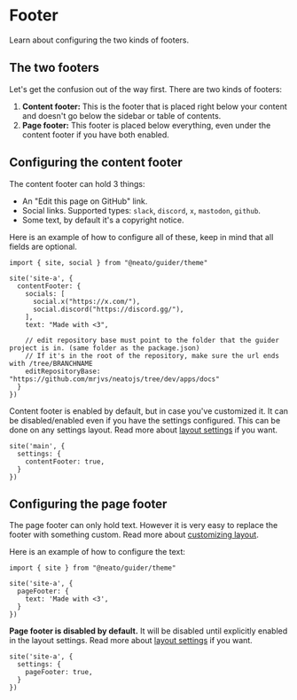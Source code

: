 # Footer

Learn about configuring the two kinds of footers.


## The two footers

Let's get the confusion out of the way first. There are two kinds of footers:
1. **Content footer:** This is the footer that is placed right below your content and doesn't go below the sidebar or table of contents.
2. **Page footer:** This footer is placed below everything, even under the content footer if you have both enabled.


## Configuring the content footer

The content footer can hold 3 things:
- An "Edit this page on GitHub" link.
- Social links. Supported types: `slack`, `discord`, `x`, `mastodon`, `github`.
- Some text, by default it's a copyright notice.

Here is an example of how to configure all of these, keep in mind that all fields are optional.

```tsx title="theme.config.tsx"
import { site, social } from "@neato/guider/theme"

site('site-a', {
  contentFooter: {
    socials: [
      social.x("https://x.com/"),
      social.discord("https://discord.gg/"),
    ],
    text: "Made with <3",

    // edit repository base must point to the folder that the guider project is in. (same folder as the package.json)
    // If it's in the root of the repository, make sure the url ends with /tree/BRANCHNAME
    editRepositoryBase: "https://github.com/mrjvs/neatojs/tree/dev/apps/docs"
  }
})
```

Content footer is enabled by default, but in case you've customized it. It can be disabled/enabled even if you have the settings configured.
This can be done on any settings layout. Read more about [layout settings](/docs/guider/guides/config/theming#introduction-to-layout-settings) if you want.

```tsx title="theme.config.tsx"
site('main', {
  settings: {
    contentFooter: true,
  }
})
```


## Configuring the page footer

The page footer can only hold text. However it is very easy to replace the footer with something custom. Read more about [customizing layout](/docs/guider/guides/advanced/customizing-layout).

Here is an example of how to configure the text:

```tsx title="theme.config.tsx"
import { site } from "@neato/guider/theme"

site('site-a', {
  pageFooter: {
    text: 'Made with <3',
  }
})
```

**Page footer is disabled by default.** It will be disabled until explicitly enabled in the layout settings. Read more about [layout settings](/docs/guider/guides/config/theming#introduction-to-layout-settings) if you want.

```tsx title="theme.config.tsx"
site('site-a', {
  settings: {
    pageFooter: true,
  }
})
```
